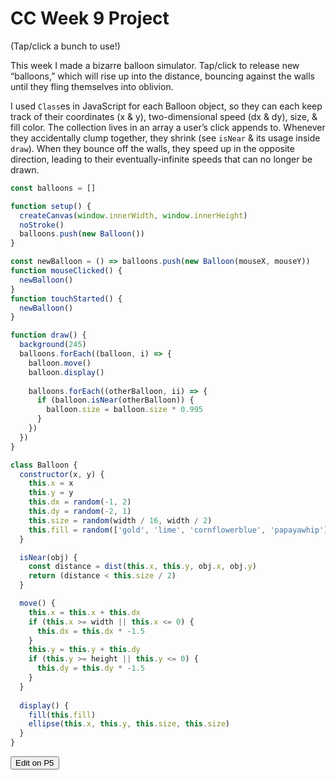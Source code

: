 
# CC Week 9 Project

<P5 url="https://editor.p5js.org/lachlanjc/embed/pV2jiZAjK" />

(Tap/click a bunch to use!)

This week I made a bizarre balloon simulator. Tap/click to release new “balloons,” which will rise up into the distance, bouncing against the walls until they fling themselves into oblivion.

I used `Class`es in JavaScript for each Balloon object, so they can each keep track of their coordinates (x & y), two-dimensional speed (dx & dy), size, & fill color. The collection lives in an array a user’s click appends to. Whenever they accidentally clump together, they shrink (see `isNear` & its usage inside `draw`). When they bounce off the walls, they speed up in the opposite direction, leading to their eventually-infinite speeds that can no longer be drawn.

```js
const balloons = []

function setup() {
  createCanvas(window.innerWidth, window.innerHeight)
  noStroke()
  balloons.push(new Balloon())
}

const newBalloon = () => balloons.push(new Balloon(mouseX, mouseY))
function mouseClicked() {
  newBalloon()
}
function touchStarted() {
  newBalloon()
}

function draw() {
  background(245)
  balloons.forEach((balloon, i) => {
    balloon.move()
    balloon.display()
   
    balloons.forEach((otherBalloon, ii) => {
      if (balloon.isNear(otherBalloon)) {
        balloon.size = balloon.size * 0.995
      }
    })
  })
}

class Balloon {
  constructor(x, y) {
    this.x = x
    this.y = y
    this.dx = random(-1, 2)
    this.dy = random(-2, 1)
    this.size = random(width / 16, width / 2)
    this.fill = random(['gold', 'lime', 'cornflowerblue', 'papayawhip'])
  }

  isNear(obj) {
    const distance = dist(this.x, this.y, obj.x, obj.y)
    return (distance < this.size / 2)
  }

  move() {
    this.x = this.x + this.dx
    if (this.x >= width || this.x <= 0) {
      this.dx = this.dx * -1.5
    }
    this.y = this.y + this.dy
    if (this.y >= height || this.y <= 0) {
      this.dy = this.dy * -1.5
    }
  }
  
  display() {
    fill(this.fill)
    ellipse(this.x, this.y, this.size, this.size)
  }
}
```

<Button as="a" href="https://editor.p5js.org/lachlanjc/sketches/pV2jiZAjK">Edit on P5</Button>
